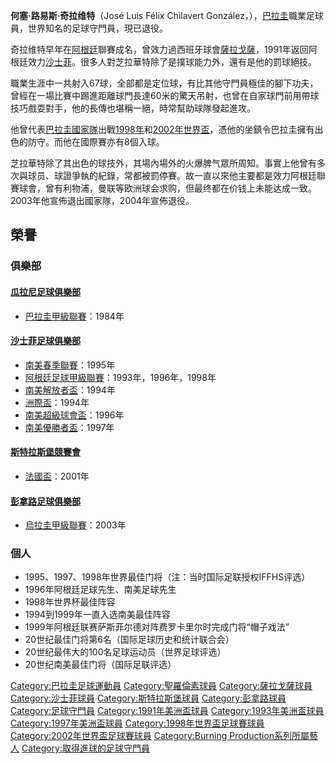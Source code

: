 {{noteTA
|G1=南美球會
|G2=football
|G3=uefa
|1=zh-hans:奇拉维特;zh-hk:芝拉華特;zh-tw:奇拉維特;
|2=zh-hans:何塞‧路易斯‧奇拉維特;zh-hk:荷西‧路爾斯‧芝拉華特;zh-tw:荷西‧路易斯‧奇拉維特;
|3=zh-hans:何塞; zh-hant:荷西;
}}
{{Football player infobox 
| playername = 何塞‧路易斯‧奇拉维特 <br />''José Luis Chilavert''
| image = Chilavert sanlorenzo.jpg
| image_size  = 250 
| fullname = José Luis Félix Chilavert González
| height = {{height|m=1.88}}
| birth_date = {{birth date and age|df=yes|1965|7|27}}
| birth_place = {{PAR}}[[盧克|盧克]]
| nickname = 
| currentclub =
| position = [[守門員|守門員]]
| clubnumber = 
| years1 = 1982–1984 | clubs1 = [[卢克尼奥竞技俱乐部|卢克尼奥]]        | caps1 = 67  | goals1 = 4
| years2 = 1984–1985 | clubs2 = [[瓜拉尼俱乐部|瓜拉尼]]                 | caps2 = 19  | goals2 = 1
| years3 = 1985–1988 | clubs3 = [[阿爾馬格羅聖羅倫素體育會|聖羅倫素]]             | caps3 = 122 | goals3 = 0
| years4 = 1988–1991 | clubs4 = [[皇家薩拉戈薩|薩拉戈薩]]           | caps4 = 79  | goals4 = 1
| years5 = 1991–2001 | clubs5 = [[貝萊斯沙士菲體育會|沙士菲]]         | caps5 = 270 | goals5 = 36
| years6 = 2000–2003 | clubs6 = [[斯特拉斯堡足球俱樂部|斯特拉斯堡]]              | caps6 = 50  | goals6 = 0
| years7 = 2003      | clubs7 = [[彭拿路|彭拿路]]                 | caps7 = 15  | goals7 = 4
| years8 = 2003–2004 | clubs8 = [[貝萊斯沙士菲體育會|沙士菲]]         | caps8 = 2   | goals8 = 0
| totalcaps  = 622 | totalgoals  = 46
| nationalyears1 = 1989–2003| nationalteam1 = [[巴拉圭國家足球隊|巴拉圭]] | nationalcaps1 = 74 | nationalgoals1 = 8
}}
{{Portal box|南美洲|足球|人物}}
'''何塞‧路易斯‧奇拉维特'''（José Luis Félix Chilavert González，{{bd|1965年|7月27日|catidx=Chilavert, Jose Luis}}），[[巴拉圭|巴拉圭]]職業足球員，世界知名的足球守門員，現已退役。

奇拉维特早年在[[阿根廷|阿根廷]]聯賽成名，曾效力過西班牙球會[[皇家薩拉戈薩|薩拉戈薩]]，1991年返回阿根廷效力[[薩斯菲爾德足球俱樂部|沙士菲]]。很多人對芝拉華特除了是撲球能力外，還有是他的罰球絕技。

職業生涯中一共射入67球，全部都是定位球，有比其他守門員極佳的腳下功夫，曾經在一場比賽中踢進距離球門長達60米的驚天吊射，也曾在自家球門前用帶球技巧戲耍對手，他的長傳也堪稱一絕，時常幫助球隊發起進攻。

他曾代表[[巴拉圭國家足球隊|巴拉圭國家隊]]出戰[[1998年世界盃足球賽|1998年]]和[[2002年世界盃足球賽|2002年世界盃]]，憑他的坐鎮令巴拉圭擁有出色的防守。而他在國際賽亦有8個入球。

芝拉華特除了其出色的球技外，其場內場外的火爆脾气眾所周知。事實上他曾有多次與球员、球證爭執的紀錄，常都被罰停賽。故一直以來他主要都是效力阿根廷聯賽球會，曾有利物浦，曼联等欧洲球会求购，但最终都在价钱上未能达成一致。2003年他宣佈退出國家隊，2004年宣佈退役。

==榮譽==
===俱樂部===
====[[瓜拉尼足球俱樂部|瓜拉尼足球俱樂部]]====
*[[巴拉圭甲級聯賽|巴拉圭甲級聯賽]]：1984年
====[[沙士菲足球俱樂部|沙士菲足球俱樂部]]====
*[[南美春季聯賽|南美春季聯賽]]：1995年
*[[阿根廷足球甲級聯賽|阿根廷足球甲級聯賽]]：1993年，1996年，1998年
*[[南美解放者盃|南美解放者盃]]：1994年
*[[洲際盃|洲際盃]]：1994年
*[[南美超級球會盃|南美超級球會盃]]：1996年
*[[南美優勝者盃|南美優勝者盃]]：1997年
====[[斯特拉斯堡競賽會|斯特拉斯堡競賽會]]====
*[[法國盃|法國盃]]：2001年
====[[彭拿路足球俱樂部|彭拿路足球俱樂部]]====
*[[烏拉圭甲級聯賽|烏拉圭甲級聯賽]]：2003年

===個人===
*1995、1997、1998年世界最佳门将（注：当时国际足联授权IFFHS评选）
*1996年阿根廷足球先生、南美足球先生
*1998年世界杯最佳阵容
*1994到1999年一直入选南美最佳阵容
*1999年阿根廷联赛萨斯菲尔德对阵费罗卡里尔时完成门将“帽子戏法”
*20世纪最佳门将第6名（国际足球历史和统计联合会）
*20世纪最伟大的100名足球运动员（世界足球评选）
*20世纪南美最佳门将（国际足联评选）

{{DEFAULTSORT:Chilavert, Jose Luis}}
[[Category:巴拉圭足球運動員|Category:巴拉圭足球運動員]]
[[Category:聖羅倫素球員|Category:聖羅倫素球員]]
[[Category:薩拉戈薩球員|Category:薩拉戈薩球員]]
[[Category:沙士菲球員|Category:沙士菲球員]]
[[Category:斯特拉斯堡球員|Category:斯特拉斯堡球員]]
[[Category:彭拿路球員|Category:彭拿路球員]]
[[Category:足球守門員|Category:足球守門員]]
[[Category:1991年美洲盃球員|Category:1991年美洲盃球員]]
[[Category:1993年美洲盃球員|Category:1993年美洲盃球員]]
[[Category:1997年美洲盃球員|Category:1997年美洲盃球員]]
[[Category:1998年世界盃足球賽球員|Category:1998年世界盃足球賽球員]]
[[Category:2002年世界盃足球賽球員|Category:2002年世界盃足球賽球員]]
[[Category:Burning_Production系列所屬藝人|Category:Burning Production系列所屬藝人]]
[[Category:取得進球的足球守門員|Category:取得進球的足球守門員]]